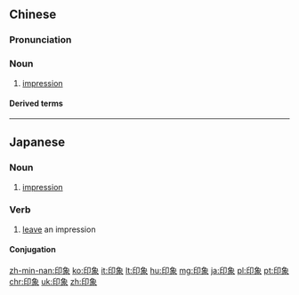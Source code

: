 ==Chinese==
{{zh-forms}}

===Pronunciation===
{{zh-pron
|m=yìnxiàng
|c=jan3 zoeng6
|h=pfs=yin-siong
|mn=qz:ìn-siǒng/tw,xm:ìn-siōng/zz:ìn-chhiāng
|ma=Zh-yìnxiàng.ogg
|cat=n
}}

===Noun===
{{zh-noun}}

# [[impression]] {{gloss|feeling left on someone about someone or something}}

====Derived terms====
{{zh-der|刻板印象|印象派}}

{{zh-cat|Elementary}}

----

==Japanese==
{{ja-kanjitab|いん|しょう|yomi=on}}

===Noun===
{{ja-noun|いんしょう}}
# [[impression]]

===Verb===
{{ja-verb-suru|いんしょう}}

# [[leave]] an impression

====Conjugation====
{{ja-suru|いんしょう}}

[[zh-min-nan:印象]]
[[ko:印象]]
[[it:印象]]
[[lt:印象]]
[[hu:印象]]
[[mg:印象]]
[[ja:印象]]
[[pl:印象]]
[[pt:印象]]
[[chr:印象]]
[[uk:印象]]
[[zh:印象]]